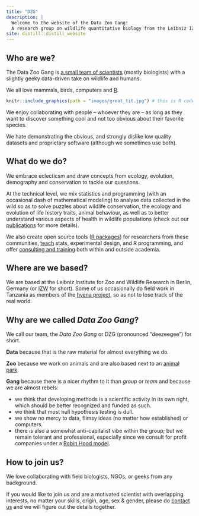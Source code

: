 ```yaml
---
title: "DZG"
description: |
  Welcome to the website of the Data Zoo Gang!
  A research group on wildlife quantitative biology from the Leibniz IZW, Berlin, Germany.
site: distill::distill_website
---
```

<script src="js/for_toc.js"></script>

## Who are we?

The Data Zoo Gang is [a small team of scientists](gang.html) (mostly biologists) with a slightly geeky data-driven take on wildlife and humans.

We all love mammals, birds, computers and [R](https://www.r-project.org/).

```r
knitr::include_graphics(path = "images/great_tit.jpg") # this is R code
```

We enjoy collaborating with people -- whoever they are -- as long as they want to discover something cool and not too obvious about their favorite species.

We hate demonstrating the obvious, and strongly dislike low quality datasets and proprietary software (although we sometimes use both).


## What do we do?

We embrace eclecticsm and draw concepts from ecology, evolution, demography and conservation to tackle our questions.

At the technical level, we mix statistics and programming (with an occasional dash of mathematical modeling) to analyse data collected in the wild so as to solve puzzles about wildlife conservation, the ecology and evolution of life history traits, animal behaviour, as well as to better understand various aspects of health in wildlife populations (check out our [publications](publications.html) for more details).

We also create open source tools ([R packages](packages.html)) for researchers from these communities, [teach](teaching.html) stats, experimental design, and R programming, and offer [consulting  and training](consulting.html) both within and outside academia.


## Where are we based?

We are based at the Leibniz Institute for Zoo and Wildlife Research in Berlin, Germany (or [IZW](https://www.izw-berlin.de/en/home.html) for short).
Some of us occasionally do field work in Tanzania as members of the [hyena project](https://hyena-project.com), so as not to lose track of the real world. 

## Why are we called *Data Zoo Gang*?

We call our team, the *Data Zoo Gang* or DZG (pronounced "deezeegee") for short.

**Data** because that is the raw material for almost everything we do.

**Zoo** because we work on animals and are also based next to an [animal park](https://www.tierpark-berlin.de/en).

**Gang** because there is a nicer rhythm to it than *group* or *team* and because we are almost rebels:

- we think that developing methods is a scientific activity in its own right, which should be better recognized and funded as such.
- we think that most null hypothesis testing is dull.
- we show no mercy to data, flimsy ideas (no matter how established) or computers.
- there is also a somewhat anti-capitalist vibe within the group; but we remain tolerant and professional, especially since we consult for profit companies under a [Robin Hood model](consulting.html#robinhood).

## How to join us?

We love collaborating with field biologists, NGOs, or geeks from any background.

If you would like to join us and are a motivated scientist with overlapping interests, no matter your skills, origin, age, sex & gender, please do [contact us](mailto: courtiol@izw-berlin.de) and we will figure out the details together.

